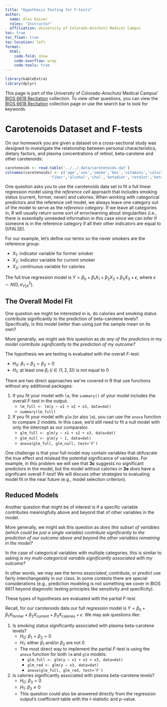 ```yaml
---
title: "Hypothesis Testing for F-tests"
author: 
  name: Alex Kaizer
  roles: "Instructor"
  affiliation: University of Colorado-Anschutz Medical Campus
toc: true
toc_float: true
toc-location: left
format:
  html:
    code-fold: show
    code-overflow: wrap 
    code-tools: true
---
```


```r
library(kableExtra)
library(dplyr)
```

This page is part of the University of Colorado-Anschutz Medical Campus' [BIOS 6618 Recitation](/recitation/index.qmd) collection. To view other questions, you can view the [BIOS 6618 Recitation](/recitation/index.qmd) collection page or use the search bar to look for keywords.

# Carotenoids Dataset and F-tests

On our homework you are given a dataset on a cross-sectional study was designed to investigate the relationship between personal characteristics, dietary factors, and plasma concentrations of retinol, beta-carotene and other carotenoids:

```r
carotenoids <- read.table('../../.data/carotenoids.dat') 
colnames(carotenoids) <- c('age','sex','smoke','bmi','vitamins','calories','fat',
                    'fiber','alcohol','chol','betadiet','retdiet','betaplas','retplas')
```

One question asks you to use the carotenoids data set to fit a full linear regression model using the *reference cell* approach that includes smoking status (current, former, never) and calories. When working with categorical predictors and the reference cell model, we always leave one category out of the model to serve as the *reference category*. If we leave all categories in, R will usually return some sort of error/warning about singularities (i.e., there is essentially unneeded information in this case since we can infer if someone is in the reference category if all their other indicators are equal to 0/FALSE).

For our example, let's define our terms so the never smokers are the reference group:

* $X_1$: indicator variable for former smoker
* $X_2$: indicator variable for current smoker
* $X_3$: continuous variable for calories

The full true regression model is $Y = \beta_0 + \beta_1 X_1 + \beta_2 X_2 + \beta_3 X_3 + \epsilon$, where $\epsilon \sim N(0,\sigma^{2}_{Y|X})$.


## The Overall Model Fit

One question we might be interested in is, do calories and smoking status contribute significantly to the prediction of beta-carotene levels? Specifically, is this model better than using just the sample mean on its own?

More generally, we might ask this question as *do any of the predictors in my model contribute significantly to the prediction of my outcome?*

The hypothesis we are testing is evaluated with the overall $F$-test:

* $H_0$: $\beta_1 = \beta_2 = \beta_3 = 0$
* $H_1$: at least one $\beta_{i}$ ($i \in (1,2,3)$) is not equal to 0

There are two direct approaches we've covered in R that use functions without any additional packages:

1. If you fit your model with `lm`, the `summary()` of your model includes the overall $F$-test in the output.
    * `lm_full <- lm(y ~ x1 + x2 + x3, data=dat)`
    * `summary(lm_full)`
2. If you fit your model with `glm` (or also `lm`), you can use the `anova` function to compare 2 models. In this case, we'd still need to fit a null model with only the intercept as our comparator.
    * `glm_full <- glm(y ~ x1 + x2 + x3, data=dat)`
    * `glm_null <- glm(y ~ 1, data=dat)`
    * `anova(glm_full, glm_null, test='F')`

One challenge is that your full model may contain variables that obfuscate the true effect and mislead the potential significance of variables. For example, in this problem we will see that **3c** suggests no significant predictors in the model, but the model without calories in **3e** *does* have a significant overall $F$-test! We will discuss other strategies to evaluating model fit in the near future (e.g., model selection criterion).


## Reduced Models

Another question that might be of interest is if a specific variable contributes meaningfully above and beyond that of other variables in the model.

More generally, we might ask this question as *does this subset of variables (which could be just a single variable) contribute significantly to the prediction of our outcome above and beyond the other variables remaining in the model?*

In the case of categorical variables with multiple categories, this is similar to asking *is my multi-categorical variable significantly associated with my outcome?*

In other words, we may see the terms *associated*, *contribute*, or *predict* use fairly interchangeably in our class. In some contexts there are special considerations (e.g., prediction modeling is not something we cover in BIOS 6611 beyond diagnostic testing principles like sensitivity and specificity).

These types of hypotheses are evaluated with the partial $F$-test.

Recall, for our carotenoids data our full regression model is $Y = \beta_0 + \beta_1 X_{\text{former}} + \beta_2 X_{\text{current}} + \beta_3 X_{\text{calories}} + \epsilon$. We may ask questions like:

1. Is smoking status significantly associated with plasma beta-carotene levels?
    * $H_0$: $\beta_1 = \beta_2 = 0$
    * $H_1$: either $\beta_1$ and/or $\beta_2$ are not 0
    * The most direct way to implement the partial $F$-test is using the `anova` function for both `lm` and `glm` models:
        * `glm_full <- glm(y ~ x1 + x2 + x3, data=dat)`
        * `glm_red <- glm(y ~ x3, data=dat)`
        * `anova(glm_full, glm_red, test='F')`
    
2. Is calories significantly associated with plasma beta-carotene levels?
    * $H_0$: $\beta_3 = 0$
    * $H_1$: $\beta_3 \neq 0$
    * This question could also be answered directly from the regression output's coefficient table with the $t$-statistic and p-value.


